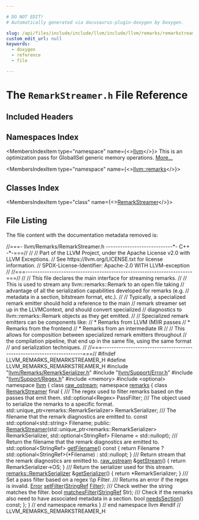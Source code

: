 ```yaml
---

# DO NOT EDIT!
# Automatically generated via docusaurus-plugin-doxygen by Doxygen.

slug: /api/files/include/include/llvm/include/llvm/remarks/remarkstreamer-h
custom_edit_url: null
keywords:
  - doxygen
  - reference
  - file

---
```





# The `RemarkStreamer.h` File Reference

<DoxygenPage pluginConfig={pluginConfig}>



## Included Headers

<IncludesList>
<IncludesListItem
  filePath="llvm/Remarks/RemarkSerializer.h"
  permalink="/docs/api/files/include/include/llvm/include/llvm/remarks/remarkserializer-h"
  isLocal="true" />
<IncludesListItem
  filePath="llvm/Support/Error.h"
  permalink="/docs/api/files/include/include/llvm/include/llvm/support/error-h"
  isLocal="true" />
<IncludesListItem
  filePath="llvm/Support/Regex.h"
  permalink="/docs/api/files/include/include/llvm/include/llvm/support/regex-h"
  isLocal="true" />
<IncludesListItem
  filePath="memory"
  permalink=""
  isLocal="false" />
<IncludesListItem
  filePath="optional"
  permalink=""
  isLocal="false" />
</IncludesList>

## Namespaces Index

<MembersIndex>

<MembersIndexItem
  type="namespace"
  name={<><a href="/docs/api/namespaces/llvm">llvm</a></>}>
This is an optimization pass for GlobalISel generic memory operations. <a href="/docs/api/namespaces/llvm/#details">More...</a>
</MembersIndexItem>

<MembersIndexItem
  type="namespace"
  name={<><a href="/docs/api/namespaces/llvm/remarks">llvm::remarks</a></>}>
</MembersIndexItem>

</MembersIndex>

## Classes Index

<MembersIndex>

<MembersIndexItem
  type="class"
  name={<><a href="/docs/api/classes/llvm/remarks/remarkstreamer">RemarkStreamer</a></>}>
</MembersIndexItem>

</MembersIndex>


## File Listing

The file content with the documentation metadata removed is:

<ProgramListing>

<Link id="l00001" /><CodeLine lineNumber="1"><span class="doxyHighlightComment">//===- llvm/Remarks/RemarkStreamer.h ----------------------------&#42;- C++ -&#42;-===//</span></CodeLine>
<Link id="l00002" /><CodeLine lineNumber="2"><span class="doxyHighlightComment">//</span></CodeLine>
<Link id="l00003" /><CodeLine lineNumber="3"><span class="doxyHighlightComment">// Part of the LLVM Project, under the Apache License v2.0 with LLVM Exceptions.</span></CodeLine>
<Link id="l00004" /><CodeLine lineNumber="4"><span class="doxyHighlightComment">// See https://llvm.org/LICENSE.txt for license information.</span></CodeLine>
<Link id="l00005" /><CodeLine lineNumber="5"><span class="doxyHighlightComment">// SPDX-License-Identifier: Apache-2.0 WITH LLVM-exception</span></CodeLine>
<Link id="l00006" /><CodeLine lineNumber="6"><span class="doxyHighlightComment">//</span></CodeLine>
<Link id="l00007" /><CodeLine lineNumber="7"><span class="doxyHighlightComment">//===----------------------------------------------------------------------===//</span></CodeLine>
<Link id="l00008" /><CodeLine lineNumber="8"><span class="doxyHighlightComment">//</span></CodeLine>
<Link id="l00009" /><CodeLine lineNumber="9"><span class="doxyHighlightComment">// This file declares the main interface for streaming remarks.</span></CodeLine>
<Link id="l00010" /><CodeLine lineNumber="10"><span class="doxyHighlightComment">//</span></CodeLine>
<Link id="l00011" /><CodeLine lineNumber="11"><span class="doxyHighlightComment">// This is used to stream any llvm::remarks::Remark to an open file taking</span></CodeLine>
<Link id="l00012" /><CodeLine lineNumber="12"><span class="doxyHighlightComment">// advantage of all the serialization capabilities developed for remarks (e.g.</span></CodeLine>
<Link id="l00013" /><CodeLine lineNumber="13"><span class="doxyHighlightComment">// metadata in a section, bitstream format, etc.).</span></CodeLine>
<Link id="l00014" /><CodeLine lineNumber="14"><span class="doxyHighlightComment">//</span></CodeLine>
<Link id="l00015" /><CodeLine lineNumber="15"><span class="doxyHighlightComment">// Typically, a specialized remark emitter should hold a reference to the main</span></CodeLine>
<Link id="l00016" /><CodeLine lineNumber="16"><span class="doxyHighlightComment">// remark streamer set up in the LLVMContext, and should convert specialized</span></CodeLine>
<Link id="l00017" /><CodeLine lineNumber="17"><span class="doxyHighlightComment">// diagnostics to llvm::remarks::Remark objects as they get emitted.</span></CodeLine>
<Link id="l00018" /><CodeLine lineNumber="18"><span class="doxyHighlightComment">//</span></CodeLine>
<Link id="l00019" /><CodeLine lineNumber="19"><span class="doxyHighlightComment">// Specialized remark emitters can be components like:</span></CodeLine>
<Link id="l00020" /><CodeLine lineNumber="20"><span class="doxyHighlightComment">// &#42; Remarks from LLVM (M)IR passes</span></CodeLine>
<Link id="l00021" /><CodeLine lineNumber="21"><span class="doxyHighlightComment">// &#42; Remarks from the frontend</span></CodeLine>
<Link id="l00022" /><CodeLine lineNumber="22"><span class="doxyHighlightComment">// &#42; Remarks from an intermediate IR</span></CodeLine>
<Link id="l00023" /><CodeLine lineNumber="23"><span class="doxyHighlightComment">//</span></CodeLine>
<Link id="l00024" /><CodeLine lineNumber="24"><span class="doxyHighlightComment">// This allows for composition between specialized remark emitters throughout</span></CodeLine>
<Link id="l00025" /><CodeLine lineNumber="25"><span class="doxyHighlightComment">// the compilation pipeline, that end up in the same file, using the same format</span></CodeLine>
<Link id="l00026" /><CodeLine lineNumber="26"><span class="doxyHighlightComment">// and serialization techniques.</span></CodeLine>
<Link id="l00027" /><CodeLine lineNumber="27"><span class="doxyHighlightComment">//</span></CodeLine>
<Link id="l00028" /><CodeLine lineNumber="28"><span class="doxyHighlightComment">//===----------------------------------------------------------------------===//</span></CodeLine>
<Link id="l00029" /><CodeLine lineNumber="29"></CodeLine>
<Link id="l00030" /><CodeLine lineNumber="30"><span class="doxyHighlightPreprocessor">#ifndef LLVM&#95;REMARKS&#95;REMARKSTREAMER&#95;H</span></CodeLine>
<Link id="l00031" /><CodeLine lineNumber="31"><span class="doxyHighlightPreprocessor">#define LLVM&#95;REMARKS&#95;REMARKSTREAMER&#95;H</span></CodeLine>
<Link id="l00032" /><CodeLine lineNumber="32"></CodeLine>
<Link id="l00033" /><CodeLine lineNumber="33"><span class="doxyHighlightPreprocessor">#include &quot;<a href="/docs/api/files/include/include/llvm/include/llvm/remarks/remarkserializer-h">llvm/Remarks/RemarkSerializer.h</a>&quot;</span></CodeLine>
<Link id="l00034" /><CodeLine lineNumber="34"><span class="doxyHighlightPreprocessor">#include &quot;<a href="/docs/api/files/include/include/llvm/include/llvm/support/error-h">llvm/Support/Error.h</a>&quot;</span></CodeLine>
<Link id="l00035" /><CodeLine lineNumber="35"><span class="doxyHighlightPreprocessor">#include &quot;<a href="/docs/api/files/include/include/llvm/include/llvm/support/regex-h">llvm/Support/Regex.h</a>&quot;</span></CodeLine>
<Link id="l00036" /><CodeLine lineNumber="36"><span class="doxyHighlightPreprocessor">#include &lt;memory&gt;</span></CodeLine>
<Link id="l00037" /><CodeLine lineNumber="37"><span class="doxyHighlightPreprocessor">#include &lt;optional&gt;</span></CodeLine>
<Link id="l00038" /><CodeLine lineNumber="38"></CodeLine>
<Link id="l00039" /><CodeLine lineNumber="39"><span class="doxyHighlightKeyword">namespace </span><span class="doxyHighlight"><a href="/docs/api/namespaces/llvm">llvm</a> &#123;</span></CodeLine>
<Link id="l00040" /><CodeLine lineNumber="40"></CodeLine>
<Link id="l00041" /><CodeLine lineNumber="41"><span class="doxyHighlightKeyword">class </span><span class="doxyHighlight"><a href="/docs/api/classes/llvm/raw-ostream">raw&#95;ostream</a>;</span></CodeLine>
<Link id="l00042" /><CodeLine lineNumber="42"></CodeLine>
<Link id="l00043" /><CodeLine lineNumber="43"><span class="doxyHighlightKeyword">namespace </span><span class="doxyHighlight"><a href="/docs/api/namespaces/llvm/remarks">remarks</a> &#123;</span></CodeLine>
<Link id="l00044" /><CodeLine lineNumber="44" lineLink="/docs/api/classes/llvm/remarks/remarkstreamer"><span class="doxyHighlightKeyword">class </span><span class="doxyHighlight"><a href="/docs/api/classes/llvm/remarks/remarkstreamer/#a6f86074dc309ee64587dc3658bfc8273">RemarkStreamer</a> final &#123;</span></CodeLine>
<Link id="l00045" /><CodeLine lineNumber="45"><span class="doxyHighlightComment">  /// The regex used to filter remarks based on the passes that emit them.</span></CodeLine>
<Link id="l00046" /><CodeLine lineNumber="46"><span class="doxyHighlight">  std::optional&lt;Regex&gt; PassFilter;</span></CodeLine>
<Link id="l00047" /><CodeLine lineNumber="47"><span class="doxyHighlightComment">  /// The object used to serialize the remarks to a specific format.</span></CodeLine>
<Link id="l00048" /><CodeLine lineNumber="48"><span class="doxyHighlight">  std::unique&#95;ptr&lt;remarks::RemarkSerializer&gt; RemarkSerializer;</span></CodeLine>
<Link id="l00049" /><CodeLine lineNumber="49"><span class="doxyHighlightComment">  /// The filename that the remark diagnostics are emitted to.</span></CodeLine>
<Link id="l00050" /><CodeLine lineNumber="50"><span class="doxyHighlight">  </span><span class="doxyHighlightKeyword">const</span><span class="doxyHighlight"> std::optional&lt;std::string&gt; Filename;</span></CodeLine>
<Link id="l00051" /><CodeLine lineNumber="51"></CodeLine>
<Link id="l00052" /><CodeLine lineNumber="52"><span class="doxyHighlightKeyword">public</span><span class="doxyHighlight">:</span></CodeLine>
<Link id="l00053" /><CodeLine lineNumber="53"><span class="doxyHighlight">  <a href="/docs/api/classes/llvm/remarks/remarkstreamer/#a6f86074dc309ee64587dc3658bfc8273">RemarkStreamer</a>(std::unique&#95;ptr&lt;remarks::RemarkSerializer&gt; RemarkSerializer,</span></CodeLine>
<Link id="l00054" /><CodeLine lineNumber="54"><span class="doxyHighlight">                 std::optional&lt;StringRef&gt; Filename = std::nullopt);</span></CodeLine>
<Link id="l00055" /><CodeLine lineNumber="55"></CodeLine>
<Link id="l00056" /><CodeLine lineNumber="56"><span class="doxyHighlightComment">  /// Return the filename that the remark diagnostics are emitted to.</span></CodeLine>
<Link id="l00057" /><CodeLine lineNumber="57" lineLink="/docs/api/classes/llvm/remarks/remarkstreamer/#a13c419a2b2156482c3e8dafdac20d8a8"><span class="doxyHighlight">  std::optional&lt;StringRef&gt; <a href="/docs/api/classes/llvm/remarks/remarkstreamer/#a13c419a2b2156482c3e8dafdac20d8a8">getFilename</a>()</span><span class="doxyHighlightKeyword"> const </span><span class="doxyHighlight">&#123;</span></CodeLine>
<Link id="l00058" /><CodeLine lineNumber="58"><span class="doxyHighlight">    </span><span class="doxyHighlightKeywordFlow">return</span><span class="doxyHighlight"> Filename ? std::optional&lt;StringRef&gt;(&#42;Filename) : std::nullopt;</span></CodeLine>
<Link id="l00059" /><CodeLine lineNumber="59"><span class="doxyHighlight">  &#125;</span></CodeLine>
<Link id="l00060" /><CodeLine lineNumber="60"><span class="doxyHighlightComment">  /// Return stream that the remark diagnostics are emitted to.</span></CodeLine>
<Link id="l00061" /><CodeLine lineNumber="61" lineLink="/docs/api/classes/llvm/remarks/remarkstreamer/#aa0babb05ddc0134c9293eebf14610b7a"><span class="doxyHighlight">  <a href="/docs/api/classes/llvm/raw-ostream">raw&#95;ostream</a> &amp;<a href="/docs/api/classes/llvm/remarks/remarkstreamer/#aa0babb05ddc0134c9293eebf14610b7a">getStream</a>() &#123; </span><span class="doxyHighlightKeywordFlow">return</span><span class="doxyHighlight"> RemarkSerializer-&gt;OS; &#125;</span></CodeLine>
<Link id="l00062" /><CodeLine lineNumber="62"><span class="doxyHighlightComment">  /// Return the serializer used for this stream.</span></CodeLine>
<Link id="l00063" /><CodeLine lineNumber="63" lineLink="/docs/api/classes/llvm/remarks/remarkstreamer/#a69aaf30fd94054ce939c141a327094f4"><span class="doxyHighlight">  <a href="/docs/api/structs/llvm/remarks/remarkserializer">remarks::RemarkSerializer</a> &amp;<a href="/docs/api/classes/llvm/remarks/remarkstreamer/#a69aaf30fd94054ce939c141a327094f4">getSerializer</a>() &#123; </span><span class="doxyHighlightKeywordFlow">return</span><span class="doxyHighlight"> &#42;RemarkSerializer; &#125;</span></CodeLine>
<Link id="l00064" /><CodeLine lineNumber="64"><span class="doxyHighlightComment">  /// Set a pass filter based on a regex \\p Filter.</span></CodeLine>
<Link id="l00065" /><CodeLine lineNumber="65"><span class="doxyHighlightComment">  /// Returns an error if the regex is invalid.</span></CodeLine>
<Link id="l00066" /><CodeLine lineNumber="66"><span class="doxyHighlight">  <a href="/docs/api/classes/llvm/error">Error</a> <a href="/docs/api/classes/llvm/remarks/remarkstreamer/#a1fb29ff297a87c4e95d366750079f525">setFilter</a>(<a href="/docs/api/classes/llvm/stringref">StringRef</a> <a href="/docs/api/namespaces/llvm/#aaee5189b9c4db9ad666a88abaf1ee0c4ad7778d0c64b6ba21494c97f77a66885a">Filter</a>);</span></CodeLine>
<Link id="l00067" /><CodeLine lineNumber="67"><span class="doxyHighlightComment">  /// Check wether the string matches the filter.</span></CodeLine>
<Link id="l00068" /><CodeLine lineNumber="68"><span class="doxyHighlight">  </span><span class="doxyHighlightKeywordType">bool</span><span class="doxyHighlight"> <a href="/docs/api/classes/llvm/remarks/remarkstreamer/#a9ee23ff9437827d7926a120560a6b363">matchesFilter</a>(<a href="/docs/api/classes/llvm/stringref">StringRef</a> Str);</span></CodeLine>
<Link id="l00069" /><CodeLine lineNumber="69"><span class="doxyHighlightComment">  /// Check if the remarks also need to have associated metadata in a section.</span></CodeLine>
<Link id="l00070" /><CodeLine lineNumber="70"><span class="doxyHighlight">  </span><span class="doxyHighlightKeywordType">bool</span><span class="doxyHighlight"> <a href="/docs/api/classes/llvm/remarks/remarkstreamer/#a38f30618bb9d98cdc216018182ec1a22">needsSection</a>() </span><span class="doxyHighlightKeyword">const</span><span class="doxyHighlight">;</span></CodeLine>
<Link id="l00071" /><CodeLine lineNumber="71"><span class="doxyHighlight">&#125;;</span></CodeLine>
<Link id="l00072" /><CodeLine lineNumber="72"><span class="doxyHighlight">&#125; </span><span class="doxyHighlightComment">// end namespace remarks</span></CodeLine>
<Link id="l00073" /><CodeLine lineNumber="73"><span class="doxyHighlight">&#125; </span><span class="doxyHighlightComment">// end namespace llvm</span></CodeLine>
<Link id="l00074" /><CodeLine lineNumber="74"></CodeLine>
<Link id="l00075" /><CodeLine lineNumber="75"><span class="doxyHighlightPreprocessor">#endif </span><span class="doxyHighlightComment">// LLVM&#95;REMARKS&#95;REMARKSTREAMER&#95;H</span></CodeLine>

</ProgramListing>


</DoxygenPage>

